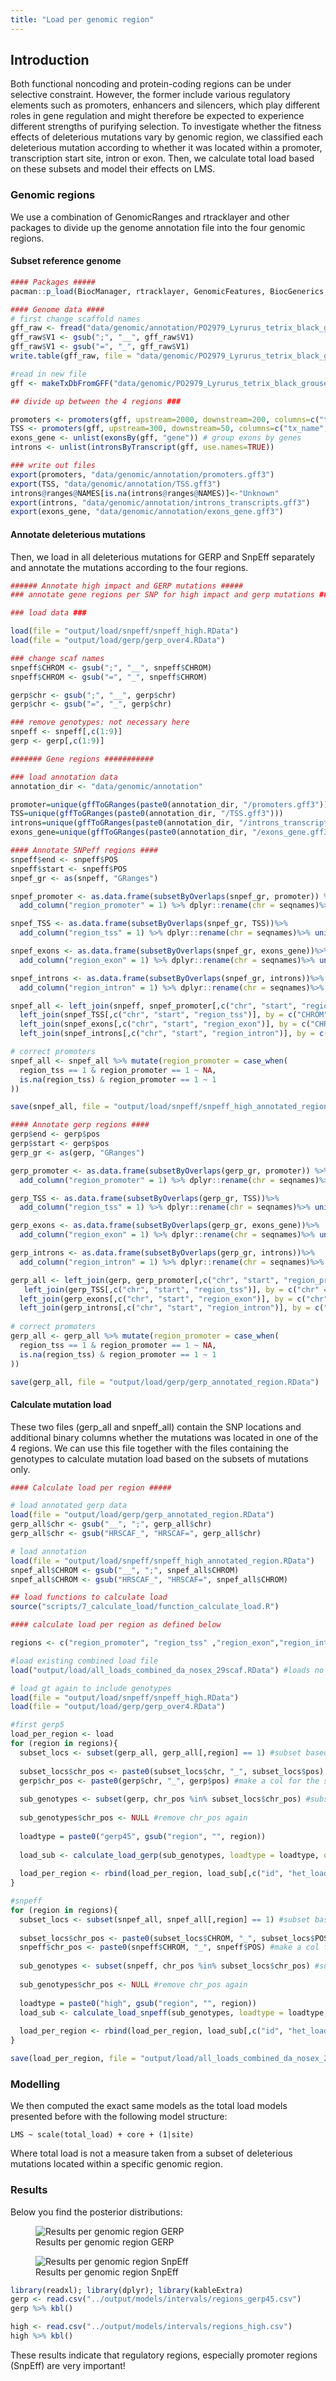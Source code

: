 ```yaml
---
title: "Load per genomic region"
---
```


## Introduction

Both functional noncoding and protein-coding regions can be under selective constraint. However, the former include various regulatory elements such as promoters, enhancers and silencers, which play different roles in gene regulation and might therefore be expected to experience different strengths of purifying selection. To investigate whether the fitness effects of deleterious mutations vary by genomic region, we classified each deleterious mutation according to whether it was located within a promoter, transcription start site, intron or exon. Then, we calculate total load based on these subsets and model their effects on LMS.

### Genomic regions

We use a combination of GenomicRanges and rtracklayer and other packages to divide up the genome annotation file into the four genomic regions.

#### Subset reference genome

```r
#### Packages #####
pacman::p_load(BiocManager, rtracklayer, GenomicFeatures, BiocGenerics, data.table, dplyr, genomation, GenomicRanges, tibble)

#### Genome data ####
# first change scaffold names
gff_raw <- fread("data/genomic/annotation/PO2979_Lyrurus_tetrix_black_grouse.annotation.gff") 
gff_raw$V1 <- gsub(";", "__", gff_raw$V1)
gff_raw$V1 <- gsub("=", "_", gff_raw$V1)
write.table(gff_raw, file = "data/genomic/PO2979_Lyrurus_tetrix_black_grouse.annotation_editedscafnames.gff", sep = "\t", col.names = FALSE, quote=F, row.names = FALSE)

#read in new file
gff <- makeTxDbFromGFF("data/genomic/PO2979_Lyrurus_tetrix_black_grouse.annotation_editedscafnames.gff", format="gff3", organism="Lyrurus tetrix") 

## divide up between the 4 regions ###

promoters <- promoters(gff, upstream=2000, downstream=200, columns=c("tx_name", "gene_id")) # From NIOO
TSS <- promoters(gff, upstream=300, downstream=50, columns=c("tx_name", "gene_id")) # TSS as in Laine et al., 2016. Nature Communications
exons_gene <- unlist(exonsBy(gff, "gene")) # group exons by genes
introns <- unlist(intronsByTranscript(gff, use.names=TRUE))

### write out files
export(promoters, "data/genomic/annotation/promoters.gff3")
export(TSS, "data/genomic/annotation/TSS.gff3")
introns@ranges@NAMES[is.na(introns@ranges@NAMES)]<-"Unknown"
export(introns, "data/genomic/annotation/introns_transcripts.gff3")
export(exons_gene, "data/genomic/annotation/exons_gene.gff3")
```

#### Annotate deleterious mutations

Then, we load in all deleterious mutations for GERP and SnpEff separately and annotate the mutations according to the four regions.

```r
###### Annotate high impact and GERP mutations #####
### annotate gene regions per SNP for high impact and gerp mutations ###

### load data ###

load(file = "output/load/snpeff/snpeff_high.RData")
load(file = "output/load/gerp/gerp_over4.RData")

### change scaf names
snpeff$CHROM <- gsub(";", "__", snpeff$CHROM)
snpeff$CHROM <- gsub("=", "_", snpeff$CHROM)

gerp$chr <- gsub(";", "__", gerp$chr)
gerp$chr <- gsub("=", "_", gerp$chr)

### remove genotypes: not necessary here
snpeff <- snpeff[,c(1:9)]
gerp <- gerp[,c(1:9)]

####### Gene regions ###########

### load annotation data
annotation_dir <- "data/genomic/annotation"

promoter=unique(gffToGRanges(paste0(annotation_dir, "/promoters.gff3")))
TSS=unique(gffToGRanges(paste0(annotation_dir, "/TSS.gff3")))
introns=unique(gffToGRanges(paste0(annotation_dir, "/introns_transcripts.gff3")))
exons_gene=unique(gffToGRanges(paste0(annotation_dir, "/exons_gene.gff3")))

#### Annotate SNPeff regions ####
snpeff$end <- snpeff$POS
snpeff$start <- snpeff$POS
snpef_gr <- as(snpeff, "GRanges")

snpef_promoter <- as.data.frame(subsetByOverlaps(snpef_gr, promoter)) %>%
  add_column("region_promoter" = 1) %>% dplyr::rename(chr = seqnames)%>% unique()

snpef_TSS <- as.data.frame(subsetByOverlaps(snpef_gr, TSS))%>%
  add_column("region_tss" = 1) %>% dplyr::rename(chr = seqnames)%>% unique()

snpef_exons <- as.data.frame(subsetByOverlaps(snpef_gr, exons_gene))%>%
  add_column("region_exon" = 1) %>% dplyr::rename(chr = seqnames)%>% unique()

snpef_introns <- as.data.frame(subsetByOverlaps(snpef_gr, introns))%>%
  add_column("region_intron" = 1) %>% dplyr::rename(chr = seqnames)%>% unique()

snpef_all <- left_join(snpeff, snpef_promoter[,c("chr", "start", "region_promoter")], by = c("CHROM" = "chr", "start"))%>%
  left_join(snpef_TSS[,c("chr", "start", "region_tss")], by = c("CHROM" = "chr", "start"))%>%
  left_join(snpef_exons[,c("chr", "start", "region_exon")], by = c("CHROM" = "chr", "start"))%>%
  left_join(snpef_introns[,c("chr", "start", "region_intron")], by = c("CHROM" = "chr", "start"))

# correct promoters
snpef_all <- snpef_all %>% mutate(region_promoter = case_when(
  region_tss == 1 & region_promoter == 1 ~ NA,
  is.na(region_tss) & region_promoter == 1 ~ 1
))

save(snpef_all, file = "output/load/snpeff/snpeff_high_annotated_region.RData")

#### Annotate gerp regions ####
gerp$end <- gerp$pos
gerp$start <- gerp$pos
gerp_gr <- as(gerp, "GRanges")

gerp_promoter <- as.data.frame(subsetByOverlaps(gerp_gr, promoter)) %>%
  add_column("region_promoter" = 1) %>% dplyr::rename(chr = seqnames)%>% unique()

gerp_TSS <- as.data.frame(subsetByOverlaps(gerp_gr, TSS))%>%
  add_column("region_tss" = 1) %>% dplyr::rename(chr = seqnames)%>% unique()

gerp_exons <- as.data.frame(subsetByOverlaps(gerp_gr, exons_gene))%>%
  add_column("region_exon" = 1) %>% dplyr::rename(chr = seqnames)%>% unique()

gerp_introns <- as.data.frame(subsetByOverlaps(gerp_gr, introns))%>%
  add_column("region_intron" = 1) %>% dplyr::rename(chr = seqnames)%>% unique()

gerp_all <- left_join(gerp, gerp_promoter[,c("chr", "start", "region_promoter")], by = c("chr" = "chr", "start"))%>%
   left_join(gerp_TSS[,c("chr", "start", "region_tss")], by = c("chr" = "chr", "start"))%>%
  left_join(gerp_exons[,c("chr", "start", "region_exon")], by = c("chr" = "chr", "start"))%>%
  left_join(gerp_introns[,c("chr", "start", "region_intron")], by = c("chr" = "chr", "start"))
 
# correct promoters
gerp_all <- gerp_all %>% mutate(region_promoter = case_when(
  region_tss == 1 & region_promoter == 1 ~ NA,
  is.na(region_tss) & region_promoter == 1 ~ 1
))

save(gerp_all, file = "output/load/gerp/gerp_annotated_region.RData")
```

#### Calculate mutation load

These two files (gerp_all and snpeff_all) contain the SNP locations and additional binary columns whether the mutations was located in one of the 4 regions. We can use this file together with the files containing the genotypes to calculate mutation load based on the subsets of mutations only.

```r

#### Calculate load per region #####

# load annotated gerp data
load(file = "output/load/gerp/gerp_annotated_region.RData")
gerp_all$chr <- gsub("__", ";", gerp_all$chr)
gerp_all$chr <- gsub("HRSCAF_", "HRSCAF=", gerp_all$chr)

# load annotation
load(file = "output/load/snpeff/snpeff_high_annotated_region.RData")
snpef_all$CHROM <- gsub("__", ";", snpef_all$CHROM)
snpef_all$CHROM <- gsub("HRSCAF_", "HRSCAF=", snpef_all$CHROM)

## load functions to calculate load
source("scripts/7_calculate_load/function_calculate_load.R")

#### calculate load per region as defined below 

regions <- c("region_promoter", "region_tss" ,"region_exon","region_intron")

#load existing combined load file
load("output/load/all_loads_combined_da_nosex_29scaf.RData") #loads no sex chr only 29 scaf

# load gt again to include genotypes
load(file = "output/load/snpeff/snpeff_high.RData")
load(file = "output/load/gerp/gerp_over4.RData")

#first gerp5
load_per_region <- load
for (region in regions){
  subset_locs <- subset(gerp_all, gerp_all[,region] == 1) #subset based on region name
  
  subset_locs$chr_pos <- paste0(subset_locs$chr, "_", subset_locs$pos) #make a col for the snp position
  gerp$chr_pos <- paste0(gerp$chr, "_", gerp$pos) #make a col for the snp position
  
  sub_genotypes <- subset(gerp, chr_pos %in% subset_locs$chr_pos) #subset genotypes based on subset
  
  sub_genotypes$chr_pos <- NULL #remove chr_pos again
  
  loadtype = paste0("gerp45", gsub("region", "", region))
  
  load_sub <- calculate_load_gerp(sub_genotypes, loadtype = loadtype, output_vcf = F) #calculate loads
  
  load_per_region <- rbind(load_per_region, load_sub[,c("id", "het_load", "hom_load", "total_load", "loadtype")])
}

#snpeff
for (region in regions){
  subset_locs <- subset(snpef_all, snpef_all[,region] == 1) #subset based on region name
  
  subset_locs$chr_pos <- paste0(subset_locs$CHROM, "_", subset_locs$POS) #make a col for the snp position
  snpeff$chr_pos <- paste0(snpeff$CHROM, "_", snpeff$POS) #make a col for the snp position
  
  sub_genotypes <- subset(snpeff, chr_pos %in% subset_locs$chr_pos) #subset genotypes based on subset
  
  sub_genotypes$chr_pos <- NULL #remove chr_pos again
  
  loadtype = paste0("high", gsub("region", "", region))
  load_sub <- calculate_load_snpeff(sub_genotypes, loadtype = loadtype, output_vcf = F) #calculate loads
  
  load_per_region <- rbind(load_per_region, load_sub[,c("id", "het_load", "hom_load", "total_load", "loadtype")])
}

save(load_per_region, file = "output/load/all_loads_combined_da_nosex_29scaf_plus_per_region.RData")
```

### Modelling

We then computed the exact same models as the total load models presented before with the following model structure:

`LMS ~ scale(total_load) + core + (1|site)`

Where total load is not a measure taken from a subset of deleterious mutations located within a specific genomic region.

### Results

Below you find the posterior distributions:

![Results per genomic region GERP](../plots/main/fig_2c.png)

![Results per genomic region SnpEff](../plots/main/fig_2d.png)

```r
library(readxl); library(dplyr); library(kableExtra)
gerp <- read.csv("../output/models/intervals/regions_gerp45.csv")
gerp %>% kbl() 

high <- read.csv("../output/models/intervals/regions_high.csv")
high %>% kbl()
```

These results indicate that regulatory regions, especially promoter regions (SnpEff) are very important!

